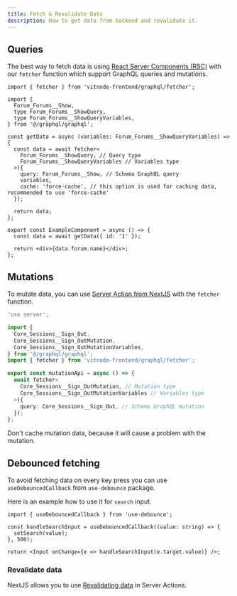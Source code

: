 ```yaml
---
title: Fetch & Revalidate Data
description: How to get data from backend and revalidate it.
---
```


## Queries

The best way to fetch data is using [React Server Components (RSC)](https://react.dev/reference/rsc/server-components) with our `fetcher` function which support GraphQL queries and mutations.

```tsx title="example-component.tss"
import { fetcher } from 'vitnode-frontend/graphql/fetcher';

import {
  Forum_Forums__Show,
  type Forum_Forums__ShowQuery,
  type Forum_Forums__ShowQueryVariables,
} from '@/graphql/graphql';

const getData = async (variables: Forum_Forums__ShowQueryVariables) => {
  const data = await fetcher<
    Forum_Forums__ShowQuery, // Query type
    Forum_Forums__ShowQueryVariables // Variables type
  >({
    query: Forum_Forums__Show, // Schema GraphQL query
    variables,
    cache: 'force-cache', // this option is used for caching data, recommended to use 'force-cache'
  });

  return data;
};

export const ExampleComponent = async () => {
  const data = await getData({ id: '1' });

  return <div>{data.forum.name}</div>;
};
```

## Mutations

To mutate data, you can use [Server Action from NextJS](https://nextjs.org/docs/app/building-your-application/data-fetching/server-actions-and-mutations) with the `fetcher` function.

```ts title="hooks/mutation-api.ts"
'use server';

import {
  Core_Sessions__Sign_Out,
  Core_Sessions__Sign_OutMutation,
  Core_Sessions__Sign_OutMutationVariables,
} from '@/graphql/graphql';
import { fetcher } from 'vitnode-frontend/graphql/fetcher';

export const mutationApi = async () => {
  await fetcher<
    Core_Sessions__Sign_OutMutation, // Mutation type
    Core_Sessions__Sign_OutMutationVariables // Variables type
  >({
    query: Core_Sessions__Sign_Out, // Schema GraphQL mutation
  });
};
```


<Callout title="Cache Mutation" type="warn">
  Don't cache mutation data, because it will cause a problem with the mutation.
</Callout>

## Debounced fetching

To avoid fetching data on every key press you can use `useDebouncedCallback` from `use-debounce` package.

Here is an example how to use it for `search` input.

```tsx
import { useDebouncedCallback } from 'use-debounce';

const handleSearchInput = useDebouncedCallback((value: string) => {
  setSearch(value);
}, 500);

return <Input onChange={e => handleSearchInput(e.target.value)} />;
```

### Revalidate data

NextJS allows you to use [Revalidating data](https://nextjs.org/docs/app/building-your-application/data-fetching/server-actions-and-mutations#revalidating-data) in Server Actions.
